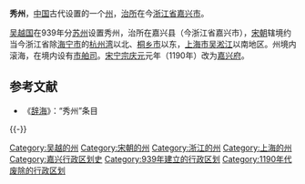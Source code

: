 '''秀州'''，[[中国|中国]]古代设置的一个[[州|州]]，[[治所|治所]]在今[[浙江省|浙江省]][[嘉兴市|嘉兴市]]。

[[吴越国|吴越国]]在939年分[[苏州_(隋朝)|苏州]]设置秀州，治所在嘉兴县（今浙江省嘉兴市），[[宋朝|宋朝]]辖境约当今浙江省除[[海宁市|海宁市]]的[[杭州湾|杭州湾]]以北、[[桐乡市|桐乡市]]以东，[[上海市|上海市]][[吴淞江|吴淞江]]以南地区。州境内滚海，在境内设有[[市舶司|市舶司]]。[[宋宁宗|宋宁宗]][[慶元_(年號)|庆元]]元年（1190年）改为[[嘉兴府|嘉兴府]]。

== 参考文献 ==
{{Reflist}}
*《[[辞海|辞海]]》：“秀州”条目

{{-}}
{{十國行政區劃|nocat}}
{{北宋行政区划|nocat}}
{{南宋行政区划|nocat}}

[[Category:吴越的州|Category:吴越的州]]
[[Category:宋朝的州|Category:宋朝的州]]
[[Category:浙江的州|Category:浙江的州]]
[[Category:上海的州|Category:上海的州]]
[[Category:嘉兴行政区划史|Category:嘉兴行政区划史]]
[[Category:939年建立的行政区划|Category:939年建立的行政区划]]
[[Category:1190年代废除的行政区划|Category:1190年代废除的行政区划]]